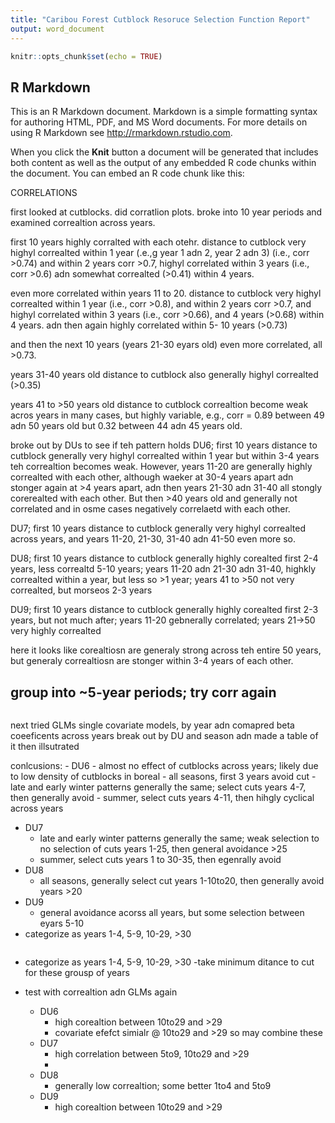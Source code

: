 ```yaml
---
title: "Caribou Forest Cutblock Resoruce Selection Function Report"
output: word_document
---
```


```r
knitr::opts_chunk$set(echo = TRUE)
```

## R Markdown

This is an R Markdown document. Markdown is a simple formatting syntax for authoring HTML, PDF, and MS Word documents. For more details on using R Markdown see <http://rmarkdown.rstudio.com>.

When you click the **Knit** button a document will be generated that includes both content as well as the output of any embedded R code chunks within the document. You can embed an R code chunk like this:


CORRELATIONS

first looked at cutblocks. did corratlion plots.  broke into 10 year periods and examined correaltion across years. 

first 10 years highly corralted with each otehr. distance to cutblock very highyl correalted  within 1 year (.e.,g year 1 adn 2, year 2 adn 3) (i.e., corr >0.74) and within 2 years  corr >0.7,  highyl correlated within 3 years  (i.e., corr >0.6) adn somewhat correalted (>0.41) within 4 years.

even more correlated within  years 11 to 20. distance to cutblock very highyl correalted  within 1 year  (i.e., corr >0.8), and within 2 years  corr >0.7,  and highyl correlated within 3 years  (i.e., corr >0.66), and 4 years (>0.68) within 4 years. adn then again highly correlated within 5- 10 years (>0.73)

and then the next 10 years (years 21-30 eyars old) even more correlated, all >0.73.

years 31-40 years old distance to cutblock also generally highyl correalted  (>0.35)

years 41 to >50 years old distance to cutblock correaltion become weak acros years in many cases, but highly variable, e.g., corr = 0.89 between 49 adn 50 years old but 0.32 between 44 adn 45 years old.


broke out by DUs to see if teh pattern holds
DU6; first 10 years distance to cutblock generally very highyl correalted  within 1 year but within 3-4 years  teh correaltion becomes weak. However, years 11-20 are generally highly correalted with each other, although waeker at 30-4 years apart adn stonger again at >4 years apart, adn then years 21-30 adn 31-40 all stongly corerealted with each other. But then >40 years old and generally not correlated and in osme cases negatively correlaetd with each other.

DU7; first 10 years distance to cutblock generally very highyl correalted  across years, and years 11-20, 21-30, 31-40 adn 41-50 even more so. 

DU8; first 10 years distance to cutblock generally highly corealted first 2-4 years, less correaltd 5-10 years; years 11-20 adn 21-30 adn 31-40, highkly correalted within a year, but less so >1 year; years 41 to >50 not very correalted, but morseos 2-3 years

DU9; first 10 years distance to cutblock generally highly corealted first 2-3 years, but not much after; years 11-20 gebnerally correlated; years 21->50 very highly correalted 

here it looks like corealtiosn are generaly strong across teh entire 50 years, but generaly correaltiosn are stonger within 3-4 years of each other. 

## group into ~5-year periods; try corr again ##
```r

```





next tried GLMs
single covariate models, by year adn comapred beta coeeficents across years
break out by DU and season adn made a table of it then illsutrated

conlcusions:
- DU6
    - almost no effect of cutblocks across years; likely due to low density of cutblocks in boreal
    - all seasons, first 3 years avoid cut
    - late and early winter patterns generally the same; select cuts years 4-7, then generally avoid
    - summer, select cuts years 4-11, then hihgly cyclical across years 

- DU7
    - late and early winter patterns generally the same; weak selection to no selection of cuts 
      years 1-25, then general avoidance >25
    - summer, select cuts years 1 to 30-35, then egenrally avoid

- DU8
  - all seasons, generally select cut years 1-10to20, then generally avoid years >20
  
- DU9
  - general avoidance acorss all years, but some selection between eyars 5-10
  
  
- categorize as years 1-4, 5-9, 10-29, >30

```r

```

- categorize as years 1-4, 5-9, 10-29, >30
  -take minimum ditance to cut for these grousp of years


- test with correaltion adn GLMs again
  - DU6
      - high corealtion between 10to29 and >29
      - covariate efefct simialr @ 10to29 and >29 so may  combine these
  
  - DU7
      - high correlation between 5to9, 10to29 and >29 
      - 
      
  - DU8
      - generally low correaltion; some better 1to4 and 5to9
      
  - DU9
      - high corealtion between 10to29 and >29





